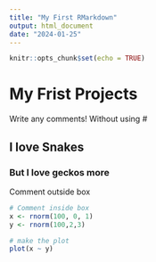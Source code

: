 ```yaml
---
title: "My First RMarkdown"
output: html_document
date: "2024-01-25"
---
```


```r
knitr::opts_chunk$set(echo = TRUE)
```

# My Frist Projects
Write any comments! Without using # 

## I love Snakes 
### But I love geckos more

Comment outside box 

```r
# Comment inside box
x <- rnorm(100, 0, 1)
y <- rnorm(100,2,3)
```

```r
# make the plot
plot(x ~ y)
```




